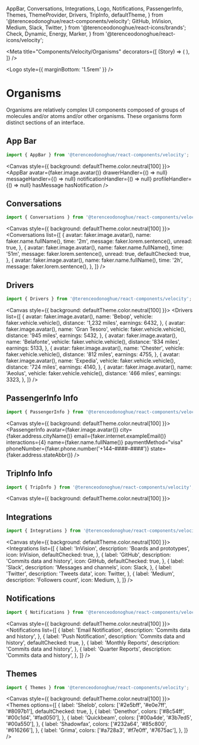 
  AppBar,
  Conversations,
  Integrations,
  Logo,
  Notifications,
  PassengerInfo,
  Themes,
  ThemeProvider,
  Drivers,
  TripInfo,
  defaultTheme,
} from '@terenceodonoghue/react-components/velocity';
  GitHub,
  InVision,
  Medium,
  Slack,
  Twitter,
} from '@terenceodonoghue/react-icons/brands';
  Check,
  Dynamic,
  Energy,
  Marker,
} from '@terenceodonoghue/react-icons/velocity';

<Meta
  title="Components/Velocity/Organisms"
  decorators={[
    (Story) => (
      <ThemeProvider>
        <Story />
      </ThemeProvider>
    ),
  ]}
/>

<Logo style={{ marginBottom: '1.5rem' }} />

# Organisms

Organisms are relatively complex UI components composed of groups of molecules and/or atoms and/or other organisms. These organisms form distinct sections of an interface.

## App Bar

```javascript
import { AppBar } from '@terenceodonoghue/react-components/velocity';
```

<Canvas style={{ background: defaultTheme.color.neutral[100] }}>
  <Story name="AppBar">
    <AppBar
      avatar={faker.image.avatar()}
      drawerHandler={() => null}
      messageHandler={() => null}
      notificationHandler={() => null}
      profileHandler={() => null}
      hasMessage
      hasNotification
    />
  </Story>
</Canvas>

## Conversations

```javascript
import { Conversations } from '@terenceodonoghue/react-components/velocity';
```

<Canvas style={{ background: defaultTheme.color.neutral[100] }}>
  <Story name="Conversations">
    <Conversations
      list={[
        {
          avatar: faker.image.avatar(),
          name: faker.name.fullName(),
          time: '2m',
          message: faker.lorem.sentence(),
          unread: true,
        },
        {
          avatar: faker.image.avatar(),
          name: faker.name.fullName(),
          time: '51m',
          message: faker.lorem.sentence(),
          unread: true,
          defaultChecked: true,
        },
        {
          avatar: faker.image.avatar(),
          name: faker.name.fullName(),
          time: '2h',
          message: faker.lorem.sentence(),
        },
      ]}
    />
  </Story>
</Canvas>

## Drivers

```javascript
import { Drivers } from '@terenceodonoghue/react-components/velocity';
```

<Canvas style={{ background: defaultTheme.color.neutral[100] }}>
  <Story name="Drivers">
    <Drivers
      list={[
        {
          avatar: faker.image.avatar(),
          name: 'Bebop',
          vehicle: faker.vehicle.vehicle(),
          distance: '1,232 miles',
          earnings: 6432,
        },
        {
          avatar: faker.image.avatar(),
          name: 'Gran Tesoro',
          vehicle: faker.vehicle.vehicle(),
          distance: '945 miles',
          earnings: 5432,
        },
        {
          avatar: faker.image.avatar(),
          name: 'Belafonte',
          vehicle: faker.vehicle.vehicle(),
          distance: '834 miles',
          earnings: 5133,
        },
        {
          avatar: faker.image.avatar(),
          name: 'Chester',
          vehicle: faker.vehicle.vehicle(),
          distance: '812 miles',
          earnings: 4755,
        },
        {
          avatar: faker.image.avatar(),
          name: 'Expedia',
          vehicle: faker.vehicle.vehicle(),
          distance: '724 miles',
          earnings: 4140,
        },
        {
          avatar: faker.image.avatar(),
          name: 'Aeolus',
          vehicle: faker.vehicle.vehicle(),
          distance: '466 miles',
          earnings: 3323,
        },
      ]}
    />
  </Story>
</Canvas>

## PassengerInfo Info

```javascript
import { PassengerInfo } from '@terenceodonoghue/react-components/velocity';
```

<Canvas style={{ background: defaultTheme.color.neutral[100] }}>
  <Story name="PassengerInfo">
    <PassengerInfo
      avatar={faker.image.avatar()}
      city={faker.address.cityName()}
      email={faker.internet.exampleEmail()}
      interactions={4}
      name={faker.name.fullName()}
      paymentMethod="visa"
      phoneNumber={faker.phone.number('+144–####–####')}
      state={faker.address.stateAbbr()}
    />
  </Story>
</Canvas>

## TripInfo Info

```javascript
import { TripInfo } from '@terenceodonoghue/react-components/velocity';
```

<Canvas style={{ background: defaultTheme.color.neutral[100] }}>
  <Story name="TripInfo">
    <TripInfo
      fromStreet={faker.address.streetAddress()}
      fromCity={faker.address.city()}
      toStreet={faker.address.streetAddress()}
      toCity={faker.address.city()}
      distance={12.3}
      time={42}
      price={34.2}
      energy={12.4}
    />
  </Story>
</Canvas>

## Integrations

```javascript
import { Integrations } from '@terenceodonoghue/react-components/velocity';
```

<Canvas style={{ background: defaultTheme.color.neutral[100] }}>
  <Story name="Integrations">
    <Integrations
      list={[
        {
          label: 'InVision',
          description: 'Boards and prototypes',
          icon: InVision,
          defaultChecked: true,
        },
        {
          label: 'GitHub',
          description: 'Commits data and history',
          icon: GitHub,
          defaultChecked: true,
        },
        {
          label: 'Slack',
          description: 'Messages and channels',
          icon: Slack,
        },
        {
          label: 'Twitter',
          description: 'Tweets data',
          icon: Twitter,
        },
        {
          label: 'Medium',
          description: 'Followers count',
          icon: Medium,
        },
      ]}
    />
  </Story>
</Canvas>

## Notifications

```javascript
import { Notifications } from '@terenceodonoghue/react-components/velocity';
```

<Canvas style={{ background: defaultTheme.color.neutral[100] }}>
  <Story name="Notifications">
    <Notifications
      list={[
        {
          label: 'Email Notification',
          description: 'Commits data and history',
        },
        {
          label: 'Push Notification',
          description: 'Commits data and history',
          defaultChecked: true,
        },
        {
          label: 'Monthly Reports',
          description: 'Commits data and history',
        },
        {
          label: 'Quarter Reports',
          description: 'Commits data and history',
        },
      ]}
    />
  </Story>
</Canvas>

## Themes

```javascript
import { Themes } from '@terenceodonoghue/react-components/velocity';
```

<Canvas style={{ background: defaultTheme.color.neutral[100] }}>
  <Story name="Themes">
    <Themes
      options={[
        {
          label: 'Shelob',
          colors: ['#2e5bff', '#e0e7ff', '#8097b1'],
          defaultChecked: true,
        },
        {
          label: 'Denethor',
          colors: ['#8c54ff', '#00c1d4', '#fad050'],
        },
        {
          label: 'Quickbeam',
          colors: ['#00a4de', '#3b7ed5', '#00a550'],
        },
        {
          label: 'Shadowfax',
          colors: ['#232a64', '#85c800', '#616266'],
        },
        {
          label: 'Grima',
          colors: ['#a728a3', '#f7e0ff', '#7675ac'],
        },
      ]}
    />
  </Story>
</Canvas>
